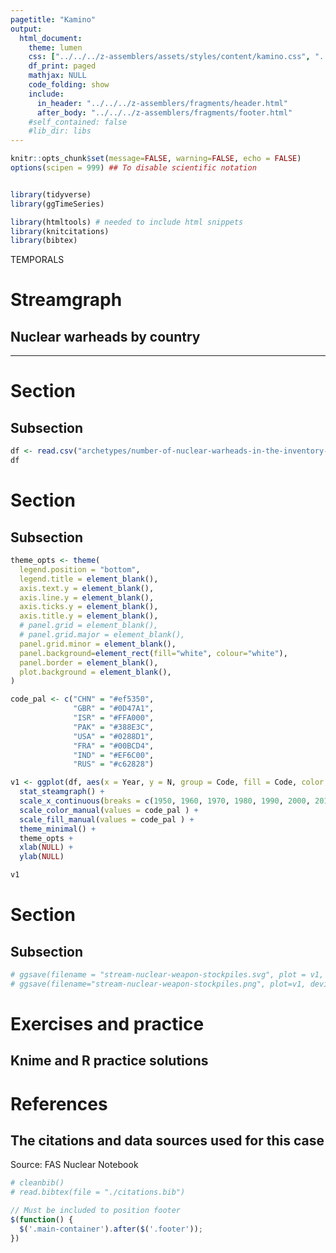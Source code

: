 ```yaml
---
pagetitle: "Kamino"
output: 
  html_document:
    theme: lumen
    css: ["../../../z-assemblers/assets/styles/content/kamino.css", "../../../z-assemblers/assets/icons/line-awesome/css/line-awesome.css"]
    df_print: paged
    mathjax: NULL
    code_folding: show
    include:
      in_header: "../../../z-assemblers/fragments/header.html"
      after_body: "../../../z-assemblers/fragments/footer.html"
    #self_contained: false
    #lib_dir: libs
---
```


```r

knitr::opts_chunk$set(message=FALSE, warning=FALSE, echo = FALSE)
options(scipen = 999) ## To disable scientific notation


library(tidyverse)
library(ggTimeSeries)

library(htmltools) # needed to include html snippets
library(knitcitations)
library(bibtex)

```

<div class="activity">
TEMPORALS
</div>

# Streamgraph
## Nuclear warheads by country

***

# Section
## Subsection

```r

df <- read.csv("archetypes/number-of-nuclear-warheads-in-the-inventory-of-the-nuclear-powers.csv", header = TRUE, stringsAsFactors = TRUE)
df

```

# Section
## Subsection


```r

theme_opts <- theme(
  legend.position = "bottom",
  legend.title = element_blank(),
  axis.text.y = element_blank(),
  axis.line.y = element_blank(),
  axis.ticks.y = element_blank(),
  axis.title.y = element_blank(),
  # panel.grid = element_blank(),
  # panel.grid.major = element_blank(),
  panel.grid.minor = element_blank(),
  panel.background=element_rect(fill="white", colour="white"),
  panel.border = element_blank(),
  plot.background = element_blank(),
)

code_pal <- c("CHN" = "#ef5350", 
              "GBR" = "#0D47A1",
              "ISR" = "#FFA000",
              "PAK" = "#388E3C",
              "USA" = "#0288D1",
              "FRA" = "#00BCD4",
              "IND" = "#EF6C00",
              "RUS" = "#c62828")

v1 <- ggplot(df, aes(x = Year, y = N, group = Code, fill = Code, color = Code)) +
  stat_steamgraph() +
  scale_x_continuous(breaks = c(1950, 1960, 1970, 1980, 1990, 2000, 2010)) +
  scale_color_manual(values = code_pal ) +
  scale_fill_manual(values = code_pal ) +
  theme_minimal() +
  theme_opts +
  xlab(NULL) +
  ylab(NULL)

v1

```

# Section
## Subsection


```r

# ggsave(filename = "stream-nuclear-weapon-stockpiles.svg", plot = v1, width=12, height=6)
# ggsave(filename="stream-nuclear-weapon-stockpiles.png", plot=v1, device="png", height=12, width=6, units="in", dpi=500)

```



# Exercises and practice
## Knime and R practice solutions



# References
## The citations and data sources used for this case

Source:  FAS Nuclear Notebook

```r

# cleanbib()
# read.bibtex(file = "./citations.bib")

```



```js

// Must be included to position footer
$(function() {
  $('.main-container').after($('.footer'));
})

```


